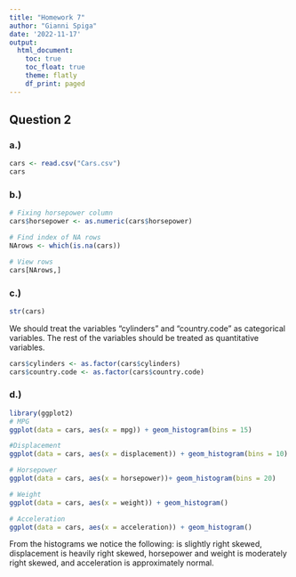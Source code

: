 ```yaml
---
title: "Homework 7"
author: "Gianni Spiga"
date: '2022-11-17'
output: 
  html_document:
    toc: true
    toc_float: true
    theme: flatly
    df_print: paged
---
```


## Question 2

### a.) 
```r
cars <- read.csv("Cars.csv")
cars
```
### b.)
```r
# Fixing horsepower column
cars$horsepower <- as.numeric(cars$horsepower)

# Find index of NA rows
NArows <- which(is.na(cars))

# View rows
cars[NArows,]
```

### c.) 
```r
str(cars)
```

We should treat the variables "cylinders" and "country.code" as categorical variables. The rest of the variables should be treated as quantitative variables. 

```r
cars$cylinders <- as.factor(cars$cylinders)
cars$country.code <- as.factor(cars$country.code)
```

### d.) 
```r
library(ggplot2)
# MPG
ggplot(data = cars, aes(x = mpg)) + geom_histogram(bins = 15)

#Displacement
ggplot(data = cars, aes(x = displacement)) + geom_histogram(bins = 10)

# Horsepower
ggplot(data = cars, aes(x = horsepower))+ geom_histogram(bins = 20)

# Weight
ggplot(data = cars, aes(x = weight)) + geom_histogram()

# Acceleration
ggplot(data = cars, aes(x = acceleration)) + geom_histogram()
```

From the histograms we notice the following: is slightly right skewed, displacement is heavily right skewed, horsepower and weight is moderately right skewed, and acceleration is approximately normal. 